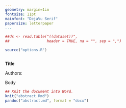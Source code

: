 ```yaml
---
geometry: margin=1in
fontsize: 11pt
mainfont: "DejaVu Serif"
papersize: letterpaper
...
```


```r
##ds <- read.table("((dataset))",
##                 header = TRUE, na = "", sep = ",")

```


```r
source("options.R")

```

```r


```

**Title**

Authors:

Body

```r
## Knit the document into Word.
knit("abstract.Rmd")
pandoc("abstract.md", format = "docx")

```
